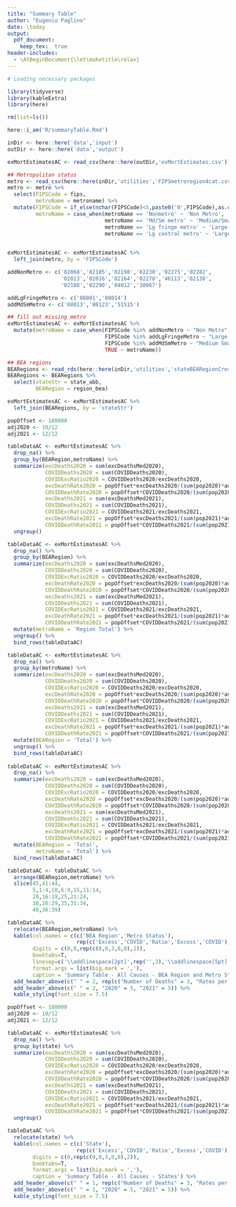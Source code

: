 ```yaml
---
title: "Summary Table"
author: "Eugenio Paglino"
date: \today
output: 
  pdf_document:
    keep_tex:  true
header-includes:
  - \AtBeginDocument{\let\maketitle\relax}
---
```


```r

# Loading necessary packages

library(tidyverse)
library(kableExtra)
library(here)

```

```r

rm(list=ls())

here::i_am('R/summaryTable.Rmd')

inDir <- here::here('data','input')
outDir <- here::here('data','output')

```

```r

exMortEstimatesAC <- read_csv(here::here(outDir,'exMortEstimates.csv'))

```

```r

## Metropolitan status
metro <- read_csv(here::here(inDir,'utilities','FIPSmetroregion4cat.csv'))
metro <- metro %>%
  select(FIPSCode = fips,
         metroName = metroname) %>%
  mutate(FIPSCode = if_else(nchar(FIPSCode)<5,paste0('0',FIPSCode),as.character(FIPSCode)),
         metroName = case_when(metroName == 'Nonmetro' ~ 'Non Metro',
                               metroName == 'Md/Sm metro' ~ 'Medium/Small',
                               metroName == 'Lg fringe metro' ~ 'Large Fringe' ,
                               metroName == 'Lg central metro' ~ 'Large Central'))
  

exMortEstimatesAC <- exMortEstimatesAC %>%
  left_join(metro, by = 'FIPSCode')

```

```r

addNonMetro <- c('02068','02105','02198','02230','02275','02282', 
                 '02013','02016','02164','02270','46113','02130',
                 '02188','02290','04012','30067')

addLgFringeMetro <- c('08001','08014')
addMdSmMetro <- c('08013','08123','51515')

## fill out missing metro
exMortEstimatesAC <- exMortEstimatesAC %>%
  mutate(metroName = case_when(FIPSCode %in% addNonMetro ~ "Non Metro",
                               FIPSCode %in% addLgFringeMetro ~ "Large Fringe",
                               FIPSCode %in% addMdSmMetro ~ "Medium Small",
                               TRUE ~ metroName))

```

```r

## BEA regions
BEARegions <- read_rds(here::here(inDir,'utilities','stateBEARegionCrosswalk.rds'))
BEARegions <- BEARegions %>%
  select(stateStr = state_abb,
         BEARegion = region_bea)

exMortEstimatesAC <- exMortEstimatesAC %>%
  left_join(BEARegions, by = 'stateStr')

```

```r

popOffset <- 100000
adj2020 <- 10/12
adj2021 <- 12/12

tableDataAC <- exMortEstimatesAC %>%
  drop_na() %>%
  group_by(BEARegion,metroName) %>%
  summarize(excDeaths2020 = sum(excDeathsMed2020),
            COVIDDeaths2020 = sum(COVIDDeaths2020),
            COVIDExcRatio2020 = COVIDDeaths2020/excDeaths2020,
            excDeathRate2020 = popOffset*excDeaths2020/(sum(pop2020)*adj2020),
            COVIDDeathRate2020 = popOffset*COVIDDeaths2020/(sum(pop2020)*adj2020),
            excDeaths2021 = sum(excDeathsMed2021),
            COVIDDeaths2021 = sum(COVIDDeaths2021),
            COVIDExcRatio2021 = COVIDDeaths2021/excDeaths2021,
            excDeathRate2021 = popOffset*excDeaths2021/(sum(pop2021)*adj2021),
            COVIDDeathRate2021 = popOffset*COVIDDeaths2021/(sum(pop2021)*adj2021)) %>%
  ungroup()

tableDataAC <- exMortEstimatesAC %>%
  drop_na() %>%
  group_by(BEARegion) %>%
  summarize(excDeaths2020 = sum(excDeathsMed2020),
            COVIDDeaths2020 = sum(COVIDDeaths2020),
            COVIDExcRatio2020 = COVIDDeaths2020/excDeaths2020,
            excDeathRate2020 = popOffset*excDeaths2020/(sum(pop2020)*adj2020),
            COVIDDeathRate2020 = popOffset*COVIDDeaths2020/(sum(pop2020)*adj2020),
            excDeaths2021 = sum(excDeathsMed2021),
            COVIDDeaths2021 = sum(COVIDDeaths2021),
            COVIDExcRatio2021 = COVIDDeaths2021/excDeaths2021,
            excDeathRate2021 = popOffset*excDeaths2021/(sum(pop2021)*adj2021),
            COVIDDeathRate2021 = popOffset*COVIDDeaths2021/(sum(pop2021)*adj2020)) %>%
  mutate(metroName = 'Region Total') %>%
  ungroup() %>%
  bind_rows(tableDataAC)

tableDataAC <- exMortEstimatesAC %>%
  drop_na() %>%
  group_by(metroName) %>%
  summarize(excDeaths2020 = sum(excDeathsMed2020),
            COVIDDeaths2020 = sum(COVIDDeaths2020),
            COVIDExcRatio2020 = COVIDDeaths2020/excDeaths2020,
            excDeathRate2020 = popOffset*excDeaths2020/(sum(pop2020)*adj2020),
            COVIDDeathRate2020 = popOffset*COVIDDeaths2020/(sum(pop2020)*adj2020),
            excDeaths2021 = sum(excDeathsMed2021),
            COVIDDeaths2021 = sum(COVIDDeaths2021),
            COVIDExcRatio2021 = COVIDDeaths2021/excDeaths2021,
            excDeathRate2021 = popOffset*excDeaths2021/(sum(pop2021)*adj2021),
            COVIDDeathRate2021 = popOffset*COVIDDeaths2021/(sum(pop2021)*adj2021)) %>%
  mutate(BEARegion = 'Total') %>%
  ungroup() %>%
  bind_rows(tableDataAC)
  
tableDataAC <- exMortEstimatesAC %>%
  drop_na() %>%
  summarize(excDeaths2020 = sum(excDeathsMed2020),
            COVIDDeaths2020 = sum(COVIDDeaths2020),
            COVIDExcRatio2020 = COVIDDeaths2020/excDeaths2020,
            excDeathRate2020 = popOffset*excDeaths2020/(sum(pop2020)*adj2020),
            COVIDDeathRate2020 = popOffset*COVIDDeaths2020/(sum(pop2020)*adj2020),
            excDeaths2021 = sum(excDeathsMed2021),
            COVIDDeaths2021 = sum(COVIDDeaths2021),
            COVIDExcRatio2021 = COVIDDeaths2021/excDeaths2021,
            excDeathRate2021 = popOffset*excDeaths2021/(sum(pop2021)*adj2021),
            COVIDDeathRate2021 = popOffset*COVIDDeaths2021/(sum(pop2021)*adj2021)) %>%
  mutate(BEARegion = 'Total',
         metroName = 'Total') %>%
  bind_rows(tableDataAC)

tableDataAC <- tableDataAC %>%
  arrange(BEARegion,metroName) %>%
  slice(45,41:44,
        5,1:4,10,6:9,15,11:14,
        20,16:19,25,21:24,
        30,26:29,35,31:34,
        40,36:39)

```

```r

tableDataAC %>%
  relocate(BEARegion,metroName) %>%
  kable(col.names = c(c('BEA Region','Metro Status'),
                      rep(c('Excess','COVID','Ratio','Excess','COVID'),2)),
        digits = c(0,0,rep(c(0,0,3,0,0),2)),
        booktabs=T,
        linesep=c('\\addlinespace[2pt]',rep('',3),'\\addlinespace[5pt]'),
        format.args = list(big.mark = ','),
        caption = 'Summary Table - All Causes - BEA Region and Metro Status') %>%
  add_header_above(c(" " = 2, rep(c("Number of Deaths" = 3, "Rates per 100,000 PY" = 2),2))) %>%
  add_header_above(c(" " = 2, "2020" = 5, "2021" = 5)) %>%
  kable_styling(font_size = 7.5)

```

```r

popOffset <- 100000
adj2020 <- 10/12
adj2021 <- 12/12

tableDataAC <- exMortEstimatesAC %>%
  drop_na() %>%
  group_by(state) %>%
  summarize(excDeaths2020 = sum(excDeathsMed2020),
            COVIDDeaths2020 = sum(COVIDDeaths2020),
            COVIDExcRatio2020 = COVIDDeaths2020/excDeaths2020,
            excDeathRate2020 = popOffset*excDeaths2020/(sum(pop2020)*adj2020),
            COVIDDeathRate2020 = popOffset*COVIDDeaths2020/(sum(pop2020)*adj2020),
            excDeaths2021 = sum(excDeathsMed2021),
            COVIDDeaths2021 = sum(COVIDDeaths2021),
            COVIDExcRatio2021 = COVIDDeaths2021/excDeaths2021,
            excDeathRate2021 = popOffset*excDeaths2021/(sum(pop2021)*adj2021),
            COVIDDeathRate2021 = popOffset*COVIDDeaths2021/(sum(pop2021)*adj2021)) %>%
  ungroup()

```

```r

tableDataAC %>%
  relocate(state) %>%
  kable(col.names = c(c('State'),
                      rep(c('Excess','COVID','Ratio','Excess','COVID'),2)),
        digits = c(0,rep(c(0,0,3,0,0),2)),
        booktabs=T,
        format.args = list(big.mark = ','),
        caption = 'Summary Table - All Causes - States') %>%
  add_header_above(c(" " = 1, rep(c("Number of Deaths" = 3, "Rates per 100,000 PY" = 2),2))) %>%
  add_header_above(c(" " = 1, "2020" = 5, "2021" = 5)) %>%
  kable_styling(font_size = 7.5)

```